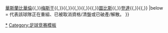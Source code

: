 <noinclude>{{noteTA|G1=uefa}}</noinclude>{{Navbox
|name=Belgian First Division A
|title=[[比利時足球甲級聯賽]]
|listclass = hlist
| state = {{{state|autocollapse}}}
|groupstyle = text-align:center;
|group1= <div class="center">2022–23參賽球隊</div>
|list1=
* [[皇家安德列治體育會|安德列治]]
* [[皇家安特卫普足球俱乐部|安特卫普]]
* [[皇家韋斯達路足球會|韋斯達路]]
* [[布魯日舒高皇家體育會|布魯日舒高]]
* [[皇家沙勒罗瓦体育俱乐部|沙勒罗瓦]]
* [[皇家布魯日足球會|布魯日]]
* [[歐本足球俱樂部|歐本]]
* [[皇家亨克體育會|亨克]]
* [[皇家根特體育會|根特]]
* [[皇家哥積克足球會|哥積克]]
* [[旧海弗莱鲁汶]]
* [[皇家梅赫倫足球會|梅赫倫]]
* [[皇家奧斯坦德足球會|奧斯坦德]]
* {{le|R.F.C. Seraing (1922)||Seraing (1922)}}
* [[皇家聖圖爾登足球會|聖圖爾登]]
* [[皇家標準列治|標準列治]]
* [[皇家聖基萊斯聯|聖基萊斯聯]]
* [[華雷根祖爾特體育會|華雷根]]
|group2= <div class="center">曾參賽球隊</div>
|list2= [[皇家安特衛普比斯查足球俱樂部|比士佐特VA]]{{,}}[[華斯蘭比華倫]]{{,}}[[皇家穆斯克龍精英|梅斯干]]{{,}}[[东佛兰德洛克伦体育俱乐部|{{gray|洛格倫}}]]{{,}}[[皇家利亞斯體育會|{{gray|利亞斯}}]]{{,}}[[RAEC蒙斯|{{gray|蒙斯}}]]{{,}}[[皇家羅斯勒體育會|{{gray|羅斯勒}}]]{{,}}[[圖比斯足球會|圖比斯]]{{,}}[[登達]]{{,}}[[布鲁塞尔足球俱乐部|{{gray|布魯塞爾}}]]{{,}}[[拉路維爾|{{gray|拉路維爾}}]]
|below = {{color|gray|灰色}}代表該球隊正在重組、已被取消資格/清盤或已破產/解散。
}}<noinclude>
{{collapsible option}}
[[Category:比利時足球|*]]
[[Category:足球竞赛模板]]
</noinclude>